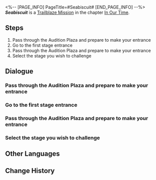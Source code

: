 <%-- [PAGE_INFO]
PageTitle=#Seabiscuit#
[END_PAGE_INFO] --%>
{{Stub|Dialogue.}}
{{Mission Infobox
|id            = 1032701
|title         = 
|image         = <!--Mission Seabiscuit.png-->
|type          = Trailblaze
|event_name    = 
|chapter       = In Our Time
|requirements  = [[Trailblaze Mission]] ''[[The Only Path to Tomorrow]]'' completed
|summary       = To seal the Stellaron, you decide to pre-emptively enter the Penacony Grand Theater, yet find yourself stymied by the fact the theater has been locked down for rehearsals due to the coming Charmony Festival. Heeding March 7th's advice, you take advantage of the preliminary contests happening at the SoulGlad™ Festivity Auditions, claim the title of champion, and earn the right to enter the Grand Theater early. However, the mastermind behind it all expects this and has been waiting at the end of this journey for quite some time.
|characters    = Trailblazer
|startLocation = [[Penacony]] - [[SoulGlad™ Scorchsand Audition Venue]]
|world         = Penacony
|area          = SoulGlad™ Scorchsand Audition Venue
|prev          = The Only Path to Tomorrow
|next          = Beauty and Destruction
|rewards       = Trailblaze EXP*800; Stellar Jade*100; Lost Crystal*12; Clock Credits*400; "A Star Is Born"*1 { text = "A Star Is Born" }; "An Actor Prepares"*1 { text = "An Actor Prepares" }; Credit*160,000
}}
'''''Seabiscuit''''' is a [[Trailblaze Mission]] in the chapter [[In Our Time]].

==Steps==
# Pass through the Audition Plaza and prepare to make your entrance
# Go to the first stage entrance
# Pass through the Audition Plaza and prepare to make your entrance
# Select the stage you wish to challenge

<!--
==Gameplay Notes==

--><!--
==Trial Character==

-->
==Dialogue==
{{Stub Dialogue}}
===Pass through the Audition Plaza and prepare to make your entrance===
{{Dialogue Start}}
:{{tx}}
{{Dialogue End}}

===Go to the first stage entrance===
{{Mission Description|type=trailblaze|location=SoulGlad™ Scorchsand Audition Venue|update|You successfully made it to the SoulGlad™ Festivity Auditions in Scorchsand Hall. Those who dream of becoming huge stars gather here and compete in a ferocious competition in hopes of becoming the one and only "Festive Superstar." As the sponsor of the Festivity Auditions, the entire venue is covered in SoulGlad™ memorabilia: Beverage advertisements and billboards litter every square inch of the streets, and buildings and statues in the shape of SoulGlad™ bottles surround you as far as the eye can see.<br />Unfortunately, this is not the time to be having fun and playing games... Steel your nerves, use all your strength, and think of a way to speed around this SoulGlad amusement park!}}
{{Dialogue Start}}
:{{tx}}
{{Dialogue End}}

===Pass through the Audition Plaza and prepare to make your entrance===
{{Dialogue Start}}
:{{tx}}
{{Dialogue End}}

===Select the stage you wish to challenge===
{{Dialogue Start}}
:{{tx}}
{{Dialogue End}}

==Other Languages==
{{Other Languages
|en   = Seabiscuit
|zhs  = 奔腾年代
|zht  = 奔騰年代
|ja   = 奔走する時代
|ko   = 씨비스킷
|es   = La era del tumulto
|fr   = L'ère du tumulte
|ru   = Фаворит
|th   = ยุคพุ่งทะยาน
|vi   = Thời Đại Đầy Hứa Hẹn
|de   = Mit dem Willen zum Erfolg
|id   = Era Melaju Cepat
|pt   = A Era do Tumulto
}}

==Change History==
{{Change History|2.2}}
